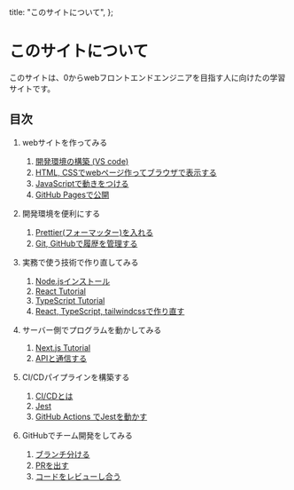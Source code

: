   title: "このサイトについて",
};

# このサイトについて

このサイトは、0からwebフロントエンドエンジニアを目指す人に向けたの学習サイトです。

## 目次

1. webサイトを作ってみる

   1. [開発環境の構築 (VS code)]()
   1. [HTML, CSSでwebページ作ってブラウザで表示する]()
   1. [JavaScriptで動きをつける]()
   1. [GitHub Pagesで公開]()

1. 開発環境を便利にする

   1. [Prettier(フォーマッター)を入れる]()
   1. [Git, GitHubで履歴を管理する]()

1. 実務で使う技術で作り直してみる

   1. [Node.jsインストール]()
   1. [React Tutorial]()
   1. [TypeScript Tutorial]()
   1. [React, TypeScript, tailwindcssで作り直す]()

1. サーバー側でプログラムを動かしてみる

   1. [Next.js Tutorial]()
   1. [APIと通信する]()

1. CI/CDパイプラインを構築する

   1. [CI/CDとは]()
   1. [Jest]()
   1. [GitHub Actions でJestを動かす]()

1. GitHubでチーム開発をしてみる
   1. [ブランチ分ける]()
   1. [PRを出す]()
   1. [コードをレビューし合う]()

